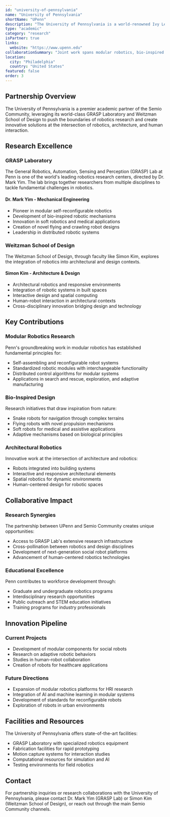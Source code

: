```yaml
---
id: "university-of-pennsylvania"
name: "University of Pennsylvania"
shortName: "UPenn"
description: "The University of Pennsylvania is a world-renowned Ivy League institution partnering with Semio Community to advance robotics research through innovative mechanical design, modular robotics, and architectural robotics initiatives."
type: "academic"
category: "research"
isPartner: true
links:
  website: "https://www.upenn.edu"
collaborationSummary: "Joint work spans modular robotics, bio-inspired mechanisms, architectural robotics, and HRI, leveraging the GRASP Lab and Weitzman School of Design."
location:
  city: "Philadelphia"
  country: "United States"
featured: false
order: 3
---
```


## Partnership Overview

The University of Pennsylvania is a premier academic partner of the Semio Community, leveraging its world-class GRASP Laboratory and Weitzman School of Design to push the boundaries of robotics research and create innovative solutions at the intersection of robotics, architecture, and human interaction.

## Research Excellence

### GRASP Laboratory

The General Robotics, Automation, Sensing and Perception (GRASP) Lab at Penn is one of the world's leading robotics research centers, directed by Dr. Mark Yim. The lab brings together researchers from multiple disciplines to tackle fundamental challenges in robotics.

#### Dr. Mark Yim - Mechanical Engineering
- Pioneer in modular self-reconfigurable robotics
- Development of bio-inspired robotic mechanisms
- Innovation in soft robotics and medical applications
- Creation of novel flying and crawling robot designs
- Leadership in distributed robotic systems

### Weitzman School of Design

The Weitzman School of Design, through faculty like Simon Kim, explores the integration of robotics into architectural and design contexts.

#### Simon Kim - Architecture & Design
- Architectural robotics and responsive environments
- Integration of robotic systems in built spaces
- Interactive design and spatial computing
- Human-robot interaction in architectural contexts
- Cross-disciplinary innovation bridging design and technology

## Key Contributions

### Modular Robotics Research
Penn's groundbreaking work in modular robotics has established fundamental principles for:
- Self-assembling and reconfigurable robot systems
- Standardized robotic modules with interchangeable functionality
- Distributed control algorithms for modular systems
- Applications in search and rescue, exploration, and adaptive manufacturing

### Bio-Inspired Design
Research initiatives that draw inspiration from nature:
- Snake robots for navigation through complex terrains
- Flying robots with novel propulsion mechanisms
- Soft robots for medical and assistive applications
- Adaptive mechanisms based on biological principles

### Architectural Robotics
Innovative work at the intersection of architecture and robotics:
- Robots integrated into building systems
- Interactive and responsive architectural elements
- Spatial robotics for dynamic environments
- Human-centered design for robotic spaces

## Collaborative Impact

### Research Synergies
The partnership between UPenn and Semio Community creates unique opportunities:
- Access to GRASP Lab's extensive research infrastructure
- Cross-pollination between robotics and design disciplines
- Development of next-generation social robot platforms
- Advancement of human-centered robotics technologies

### Educational Excellence
Penn contributes to workforce development through:
- Graduate and undergraduate robotics programs
- Interdisciplinary research opportunities
- Public outreach and STEM education initiatives
- Training programs for industry professionals

## Innovation Pipeline

### Current Projects
- Development of modular components for social robots
- Research on adaptive robotic behaviors
- Studies in human-robot collaboration
- Creation of robots for healthcare applications

### Future Directions
- Expansion of modular robotics platforms for HRI research
- Integration of AI and machine learning in modular systems
- Development of standards for reconfigurable robots
- Exploration of robots in urban environments

## Facilities and Resources

The University of Pennsylvania offers state-of-the-art facilities:
- GRASP Laboratory with specialized robotics equipment
- Fabrication facilities for rapid prototyping
- Motion capture systems for interaction studies
- Computational resources for simulation and AI
- Testing environments for field robotics

## Contact

For partnership inquiries or research collaborations with the University of Pennsylvania, please contact Dr. Mark Yim (GRASP Lab) or Simon Kim (Weitzman School of Design), or reach out through the main Semio Community channels.
